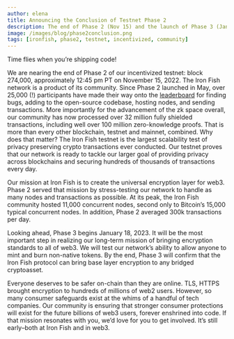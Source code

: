 ```yaml
---
author: elena
title: Announcing the Conclusion of Testnet Phase 2
description: The end of Phase 2 (Nov 15) and the launch of Phase 3 (Jan 18).
image: /images/blog/phase2conclusion.png
tags: [ironfish, phase2, testnet, incentivized, community]
---
```


Time flies when you’re shipping code!

We are nearing the end of Phase 2 of our incentivized testnet: block 274,000, approximately 12:45 pm PT on November 15, 2022. The Iron Fish network is a product of its community. Since Phase 2 launched in May, over 25,000 (!) participants have made their way onto the [leaderboard](https://testnet.ironfish.network/leaderboard) for finding bugs, adding to the open-source codebase, hosting nodes, and sending transactions. More importantly for the advancement of the zk space overall, our community has now processed over 32 million fully shielded transactions, including well over 100 million zero-knowledge proofs. That is more than every other blockchain, testnet and mainnet, combined. Why does that matter? The Iron Fish testnet is the largest scalability test of privacy preserving crypto transactions ever conducted. Our testnet proves that our network is ready to tackle our larger goal of providing privacy across blockchains and securing hundreds of thousands of transactions every day.

Our mission at Iron Fish is to create the universal encryption layer for web3. Phase 2 served that mission by stress-testing our network to handle as many nodes and transactions as possible. At its peak, the Iron Fish community hosted 11,000 concurrent nodes, second only to Bitcoin’s 15,000 typical concurrent nodes. In addition, Phase 2 averaged 300k transactions per day.

Looking ahead, Phase 3 begins January 18, 2023. It will be the most important step in realizing our long-term mission of bringing encryption standards to all of web3. We will test our network’s ability to allow anyone to mint and burn non-native tokens. By the end, Phase 3 will confirm that the Iron Fish protocol can bring base layer encryption to any bridged cryptoasset.

Everyone deserves to be safer on-chain than they are online. TLS, HTTPS brought encryption to hundreds of millions of web2 users. However, so many consumer safeguards exist at the whims of a handful of tech companies. Our community is ensuring that stronger consumer protections will exist for the future billions of web3 users, forever enshrined into code. If that mission resonates with you, we’d love for you to get involved. It’s still early–both at Iron Fish and in web3.
